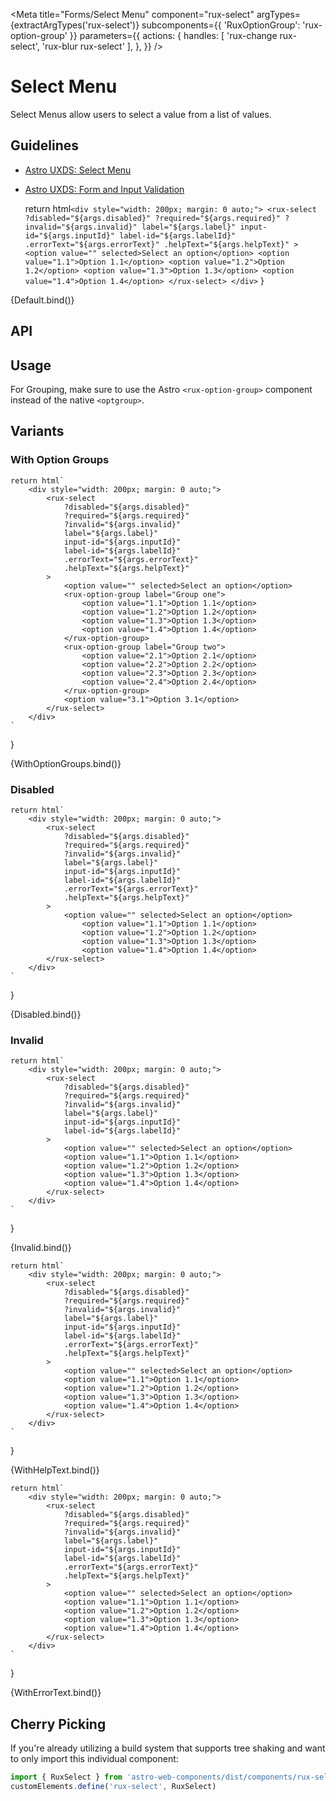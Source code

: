 
<Meta
    title="Forms/Select Menu"
    component="rux-select"
    argTypes={extractArgTypes('rux-select')}
    subcomponents={{ 'RuxOptionGroup': 'rux-option-group' }}
    parameters={{
        actions: {
            handles: [
            'rux-change rux-select', 'rux-blur rux-select'
            ],
        },
    }}
/>

# Select Menu

Select Menus allow users to select a value from a list of values.

## Guidelines

-   [Astro UXDS: Select Menu](https://astrouxds.com/components/select/)
-   [Astro UXDS: Form and Input Validation](https://www.astrouxds.com/ui-components/validation)

    return html`
        <div style="width: 200px; margin: 0 auto;">
            <rux-select
                ?disabled="${args.disabled}"
                ?required="${args.required}"
                ?invalid="${args.invalid}"
                label="${args.label}"
                input-id="${args.inputId}"
                label-id="${args.labelId}"
                .errorText="${args.errorText}"
                .helpText="${args.helpText}"
            >
                <option value="" selected>Select an option</option>
                <option value="1.1">Option 1.1</option>
                <option value="1.2">Option 1.2</option>
                <option value="1.3">Option 1.3</option>
                <option value="1.4">Option 1.4</option>
            </rux-select>
        </div>
    `
}

<Canvas>
    <Story
        args={{
            label: "Select Menu",
            inputId: 1,
            labelId: 1
        }}
        name="Select Menu"
    >
        {Default.bind()}
    </Story>
</Canvas>

## API
<ArgsTable of="rux-select" />

## Usage

For Grouping, make sure to use the Astro `<rux-option-group>` component instead of the native `<optgroup>`.

## Variants

### With Option Groups
    return html`
        <div style="width: 200px; margin: 0 auto;">
            <rux-select
                ?disabled="${args.disabled}"
                ?required="${args.required}"
                ?invalid="${args.invalid}"
                label="${args.label}"
                input-id="${args.inputId}"
                label-id="${args.labelId}"
                .errorText="${args.errorText}"
                .helpText="${args.helpText}"
            >
                <option value="" selected>Select an option</option>
                <rux-option-group label="Group one">
                    <option value="1.1">Option 1.1</option>
                    <option value="1.2">Option 1.2</option>
                    <option value="1.3">Option 1.3</option>
                    <option value="1.4">Option 1.4</option>
                </rux-option-group>
                <rux-option-group label="Group two">
                    <option value="2.1">Option 2.1</option>
                    <option value="2.2">Option 2.2</option>
                    <option value="2.3">Option 2.3</option>
                    <option value="2.4">Option 2.4</option>
                </rux-option-group>
                <option value="3.1">Option 3.1</option>
            </rux-select>
        </div>
    `
}

<Canvas>
    <Story
        args={{
            label: "With option groups",
            inputId: 1,
            labelId: 1
        }}
        name="With Option Groups"
    >
        {WithOptionGroups.bind()}
    </Story>
</Canvas>

### Disabled
    return html`
        <div style="width: 200px; margin: 0 auto;">
            <rux-select
                ?disabled="${args.disabled}"
                ?required="${args.required}"
                ?invalid="${args.invalid}"
                label="${args.label}"
                input-id="${args.inputId}"
                label-id="${args.labelId}"
                .errorText="${args.errorText}"
                .helpText="${args.helpText}"
            >
                <option value="" selected>Select an option</option>
                    <option value="1.1">Option 1.1</option>
                    <option value="1.2">Option 1.2</option>
                    <option value="1.3">Option 1.3</option>
                    <option value="1.4">Option 1.4</option>
            </rux-select>
        </div>
    `
}

<Canvas>
    <Story
        args={{
            label: "Disabled Select Menu",
            disabled: true,
            inputId: 1,
            labelId: 1
        }}
        name="Disabled"
    >
        {Disabled.bind()}
    </Story>
</Canvas>

### Invalid
    return html`
        <div style="width: 200px; margin: 0 auto;">
            <rux-select
                ?disabled="${args.disabled}"
                ?required="${args.required}"
                ?invalid="${args.invalid}"
                label="${args.label}"
                input-id="${args.inputId}"
                label-id="${args.labelId}"
            >
                <option value="" selected>Select an option</option>
                <option value="1.1">Option 1.1</option>
                <option value="1.2">Option 1.2</option>
                <option value="1.3">Option 1.3</option>
                <option value="1.4">Option 1.4</option>
            </rux-select>
        </div>
    `
}

<Canvas>
    <Story
        args={{
            label: "Invalid Select Menu",
            invalid: true,
            inputId: 1,
            labelId: 1
        }}
        name="Invalid"
    >
        {Invalid.bind()}
    </Story>
</Canvas>

    return html`
        <div style="width: 200px; margin: 0 auto;">
            <rux-select
                ?disabled="${args.disabled}"
                ?required="${args.required}"
                ?invalid="${args.invalid}"
                label="${args.label}"
                input-id="${args.inputId}"
                label-id="${args.labelId}"
                .errorText="${args.errorText}"
                .helpText="${args.helpText}"
            >
                <option value="" selected>Select an option</option>
                <option value="1.1">Option 1.1</option>
                <option value="1.2">Option 1.2</option>
                <option value="1.3">Option 1.3</option>
                <option value="1.4">Option 1.4</option>
            </rux-select>
        </div>
    `
}

<Canvas>
    <Story
        args={{
            label: "Select menu",
            inputId: 1,
            labelId: 1,
            helpText: 'Help text'
        }}
        name="With Help Text"
    >
        {WithHelpText.bind()}
    </Story>
</Canvas>

    return html`
        <div style="width: 200px; margin: 0 auto;">
            <rux-select
                ?disabled="${args.disabled}"
                ?required="${args.required}"
                ?invalid="${args.invalid}"
                label="${args.label}"
                input-id="${args.inputId}"
                label-id="${args.labelId}"
                .errorText="${args.errorText}"
                .helpText="${args.helpText}"
            >
                <option value="" selected>Select an option</option>
                <option value="1.1">Option 1.1</option>
                <option value="1.2">Option 1.2</option>
                <option value="1.3">Option 1.3</option>
                <option value="1.4">Option 1.4</option>
            </rux-select>
        </div>
    `
}

<Canvas>
    <Story
        args={{
            label: "Select menu",
            inputId: 1,
            labelId: 1,
            errorText: 'Error text'
        }}
        name="With Error Text"
    >
        {WithErrorText.bind()}
    </Story>
</Canvas>

## Cherry Picking

If you're already utilizing a build system that supports tree shaking and want to only import this individual component:

```js
import { RuxSelect } from 'astro-web-components/dist/components/rux-select'
customElements.define('rux-select', RuxSelect)
```
